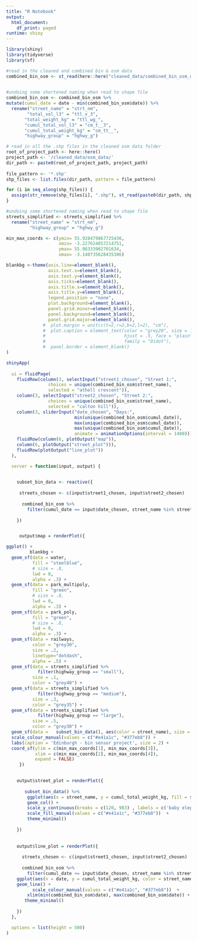 ```yaml
---
title: "R Notebook"
output:
  html_document:
    df_print: paged
runtime: shiny
---
```


```r
library(shiny)
library(tidyverse)
library(sf)

#read in the cleaned and combined bin & osm data 
combined_bin_osm <- st_read(here::here("cleaned_data/combined_bin_osm_data/combined_bin_osm.shp"))

  
#undoing some shortened naming when read to shape file
combined_bin_osm <- combined_bin_osm %>%
mutate(cumul_date = date - min(combined_bin_osm$date)) %>%
  rename("street_name" = "strt_nm",
        "total_vol_l3" = "ttl_v_3",
       "total_weight_kg" = "ttl_wg_",
       "cumul_total_vol_l3" = "cm_t__3",
       "cumul_total_weight_kg" = "cm_tt__",
       "highway_group" = "hghwy_g")

# read in all the .shp files in the cleaned osm data folder 
root_of_project_path <- here::here()
project_path <- '/cleaned_data/osm_data/'
dir_path <- paste0(root_of_project_path, project_path)
  
file_pattern <- '*.shp'
shp_files <- list.files(dir_path, pattern = file_pattern)

for (i in seq_along(shp_files)) {
  assign(str_remove(shp_files[i], ".shp"), st_read(paste0(dir_path, shp_files[i])))
}

#undoing some shortened naming when read to shape file
streets_simplified <- streets_simplified %>%
  rename("street_name" = "strt_nm",
         "highway_group" = "hghwy_g")

min_max_coords <- c(ymin= 55.928479867725436,
                    xmin= -3.227624857214751,
                    ymax= 55.98333902701634,
                    xmax= -3.140735628435386)

blankbg <-theme(axis.line=element_blank(),
                axis.text.x=element_blank(),
                axis.text.y=element_blank(),
                axis.ticks=element_blank(),
                axis.title.x=element_blank(), 
                axis.title.y=element_blank(),
                legend.position = "none",
                plot.background=element_blank(),
                panel.grid.minor=element_blank(),
                panel.background=element_blank(),
                panel.grid.major=element_blank(),
              #  plot.margin = unit(c(t=2,r=2,b=2,l=2), "cm"),
              #  plot.caption = element_text(color = "grey20", size = 12, 
              #                              hjust = .5, face = "plain", 
              #                              family = "Didot"),
              #  panel.border = element_blank()
)


```

```r
shinyApp(
  
  ui = fluidPage(
    fluidRow(column(3, selectInput("street1_chosen", "Street 1:",
                choices = unique(combined_bin_osm$street_name),
                selected = "atholl crescent")),
    column(3, selectInput("street2_chosen", "Street 2:",
                choices = unique(combined_bin_osm$street_name),
                selected = "calton hill")),
    column(3, sliderInput("date_chosen", "Days:", 
                          min(unique(combined_bin_osm$cumul_date)),  
                          max(unique(combined_bin_osm$cumul_date)),
                          max(unique(combined_bin_osm$cumul_date)), 
                          animate = animationOptions(interval = 1400)))),
    fluidRow(column(6, plotOutput("map")),
    column(6, plotOutput("street_plot"))),
    fluidRow(plotOutput("line_plot"))
  ),

  server = function(input, output) {

    
    subset_bin_data <- reactive({
    
     streets_chosen <- c(input$street1_chosen, input$street2_chosen)
      
      combined_bin_osm %>%
        filter(cumul_date == input$date_chosen, street_name %in% streets_chosen) 
      
    })


     output$map = renderPlot({

ggplot() +
         blankbg +
  geom_sf(data = water,
          fill = "steelblue",
          # size = .8,
          lwd = 0,
          alpha = .3) +
  geom_sf(data = park_multipoly,
          fill = "green",
          # size = .8,
          lwd = 0,
          alpha = .3) +
  geom_sf(data = park_poly,
          fill = "green",
          # size = .8,
          lwd = 0,
          alpha = .3) +
  geom_sf(data = railways,
          color = "grey30",
          size = .2,
          linetype="dotdash",
          alpha = .5) +
  geom_sf(data = streets_simplified %>% 
            filter(highway_group == "small"),
          size = .1,
          color = "grey40") +
  geom_sf(data = streets_simplified %>% 
            filter(highway_group == "medium"),
          size = .3,
          color = "grey35") +
  geom_sf(data = streets_simplified %>% 
            filter(highway_group == "large"),
          size = .5,
          color = "grey30") +
  geom_sf(data =   subset_bin_data(), aes(color = street_name), size = 1.5, show.legend = "line") +
  scale_colour_manual(values = c("#e41a1c", "#377eb8")) +
  labs(caption = 'Edinburgh - bin sensor project', size = 2) +
  coord_sf(ylim = c(min_max_coords[1], min_max_coords[3]),
           xlim = c(min_max_coords[2], min_max_coords[4]),
           expand = FALSE)
     })

    
    output$street_plot = renderPlot({
     
       subset_bin_data() %>%
        ggplot(aes(x = street_name, y = cumul_total_weight_kg, fill = street_name)) +
        geom_col() +
        scale_y_continuous(breaks = c(120, 983) , labels = c('baby elephant', 'vauxhall corsa')) +
        scale_fill_manual(values = c("#e41a1c", "#377eb8"))  +
        theme_minimal()
      
    })
  
    
    output$line_plot = renderPlot({
    
      streets_chosen <- c(input$street1_chosen, input$street2_chosen)
      
      combined_bin_osm %>%
        filter(cumul_date <= input$date_chosen, street_name %in% streets_chosen) %>%
    ggplot(aes(x = date, y = cumul_total_weight_kg, color = street_name)) +
    geom_line() +
          scale_colour_manual(values = c("#e41a1c", "#377eb8"))  +
        xlim(min(combined_bin_osm$date), max(combined_bin_osm$date)) +
       theme_minimal()
    
    })
  },

  options = list(height = 500)
)
```

